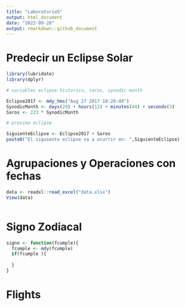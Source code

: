 ```yaml
---
title: "Laboratorio5"
output: html_document
date: "2022-09-28"
output: rmarkdown::github_document
---
```


# Predecir un Eclipse Solar

```r
library(lubridate)
library(dplyr)
```

```r
# variables eclipse historico, saros, synodic month

Eclipse2017 <- mdy_hms("Aug 27 2017 18:26:40")
SynodicMonth <- days(29) + hours(12) + minutes(44) + seconds(3)
Saros <- 223 * SynodicMonth

```

```r
# proximo eclipse

SiguienteEclipse <- Eclipse2017 + Saros
paste0("El siguiente eclipse va a ocurrir en: ",SiguienteEclipse)

```


# Agrupaciones y Operaciones con fechas

```r
data <- readxl::read_excel("data.xlsx")
View(data)
```

```r

```


# Signo Zodiacal

```r
signo <- function(fcumple){
  fcumple <- mdy(fcumple)
  if(fcumple ){
    
  }
}
```



# Flights
